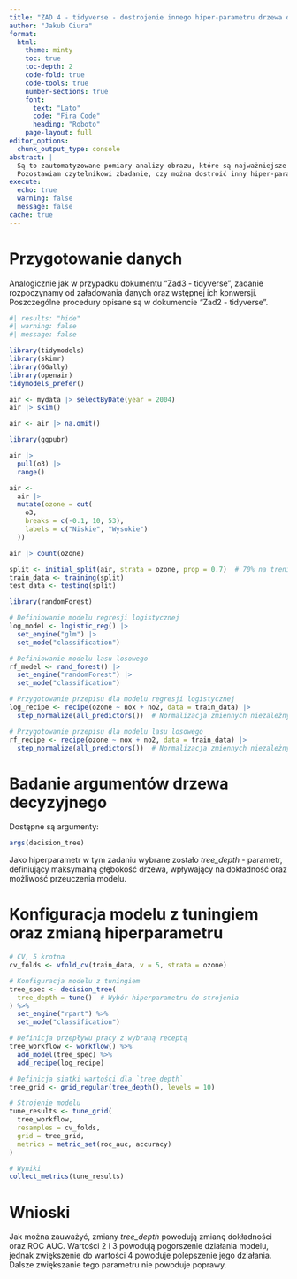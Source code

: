 ```yaml
---
title: "ZAD 4 - tidyverse - dostrojenie innego hiper-parametru drzewa decyzyjnego"
author: "Jakub Ciura"
format: 
  html:
    theme: minty            
    toc: true                 
    toc-depth: 2              
    code-fold: true           
    code-tools: true          
    number-sections: true     
    font:                     
      text: "Lato"            
      code: "Fira Code"       
      heading: "Roboto"       
    page-layout: full        
editor_options: 
  chunk_output_type: console
abstract: |
  Są to zautomatyzowane pomiary analizy obrazu, które są najważniejsze w przewidywaniu jakości segmentacji. 
  Pozostawiam czytelnikowi zbadanie, czy można dostroić inny hiper-parametr drzewa decyzyjnego. Możesz zapoznać się z dokumentacją referencyjną lub skorzystać z args() funkcji, aby sprawdzić, które argumenty obiektu pasternak są dostępne:
execute:
  echo: true                 
  warning: false             
  message: false
cache: true          
---
```


# Przygotowanie danych
Analogicznie jak w przypadku dokumentu "Zad3 - tidyverse", zadanie rozpoczynamy od załadowania danych oraz wstępnej ich konwersji. Poszczególne procedury opisane są w dokumencie "Zad2 - tidyverse".

```r
#| results: "hide"
#| warning: false
#| message: false

library(tidymodels) 
library(skimr) 
library(GGally) 
library(openair) 
tidymodels_prefer()

air <- mydata |> selectByDate(year = 2004) 
air |> skim()

air <- air |> na.omit()

library(ggpubr)

air |> 
  pull(o3) |> 
  range()  

air <-
  air |>
  mutate(ozone = cut(
    o3,
    breaks = c(-0.1, 10, 53),
    labels = c("Niskie", "Wysokie")
  ))

air |> count(ozone)

split <- initial_split(air, strata = ozone, prop = 0.7)  # 70% na trening, 30% na test
train_data <- training(split)
test_data <- testing(split)

```

```r
library(randomForest)

# Definiowanie modelu regresji logistycznej
log_model <- logistic_reg() |> 
  set_engine("glm") |> 
  set_mode("classification")

# Definiowanie modelu lasu losowego
rf_model <- rand_forest() |> 
  set_engine("randomForest") |> 
  set_mode("classification")

```

```r
# Przygotowanie przepisu dla modelu regresji logistycznej
log_recipe <- recipe(ozone ~ nox + no2, data = train_data) |> 
  step_normalize(all_predictors())  # Normalizacja zmiennych niezależnych

# Przygotowanie przepisu dla modelu lasu losowego
rf_recipe <- recipe(ozone ~ nox + no2, data = train_data) |> 
  step_normalize(all_predictors())  # Normalizacja zmiennych niezależnych

```


# Badanie argumentów drzewa decyzyjnego

Dostępne są argumenty:
```r
args(decision_tree)
```

Jako hiperparametr w tym zadaniu wybrane zostało *tree_depth* - parametr, definiujący maksymalną głębokość drzewa, wpływający na dokładność oraz możliwość przeuczenia modelu.

# Konfiguracja modelu z tuningiem oraz zmianą hiperparametru
```r

# CV, 5 krotna
cv_folds <- vfold_cv(train_data, v = 5, strata = ozone)  

# Konfiguracja modelu z tuningiem
tree_spec <- decision_tree(
  tree_depth = tune()  # Wybór hiperparametru do strojenia
) %>%
  set_engine("rpart") %>%
  set_mode("classification")

# Definicja przepływu pracy z wybraną receptą
tree_workflow <- workflow() %>%
  add_model(tree_spec) %>%
  add_recipe(log_recipe)

# Definicja siatki wartości dla `tree_depth`
tree_grid <- grid_regular(tree_depth(), levels = 10)

# Strojenie modelu
tune_results <- tune_grid(
  tree_workflow,
  resamples = cv_folds,
  grid = tree_grid,
  metrics = metric_set(roc_auc, accuracy)
)

# Wyniki
collect_metrics(tune_results)

```

# Wnioski

Jak można zauważyć, zmiany *tree_depth* powodują zmianę dokładności oraz ROC AUC. Wartości 2 i 3 powodują pogorszenie działania modelu, jednak zwiększenie do wartości 4 powoduje polepszenie jego działania. Dalsze zwiększanie tego parametru nie powoduje poprawy.




